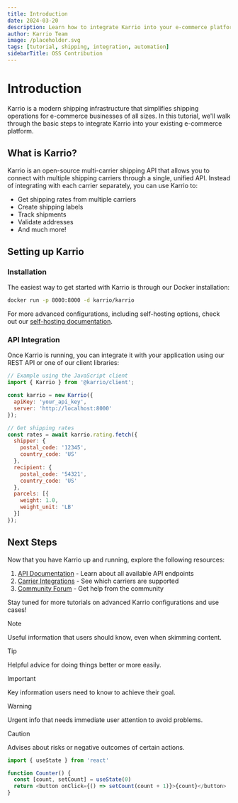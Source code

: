 ```yaml
---
title: Introduction
date: 2024-03-20
description: Learn how to integrate Karrio into your e-commerce platform to automate your shipping operations
author: Karrio Team
image: /placeholder.svg
tags: [tutorial, shipping, integration, automation]
sidebarTitle: OSS Contribution
---
```


# Introduction
Karrio is a modern shipping infrastructure that simplifies shipping operations for e-commerce businesses of all sizes. In this tutorial, we'll walk through the basic steps to integrate Karrio into your existing e-commerce platform.

## What is Karrio?

Karrio is an open-source multi-carrier shipping API that allows you to connect with multiple shipping carriers through a single, unified API. Instead of integrating with each carrier separately, you can use Karrio to:

- Get shipping rates from multiple carriers
- Create shipping labels
- Track shipments
- Validate addresses
- And much more!

## Setting up Karrio

### Installation

The easiest way to get started with Karrio is through our Docker installation:

```bash
docker run -p 8000:8000 -d karrio/karrio
```

For more advanced configurations, including self-hosting options, check out our [self-hosting documentation](/docs/self-hosting).

### API Integration

Once Karrio is running, you can integrate it with your application using our REST API or one of our client libraries:

```javascript
// Example using the JavaScript client
import { Karrio } from '@karrio/client';

const karrio = new Karrio({
  apiKey: 'your_api_key',
  server: 'http://localhost:8000'
});

// Get shipping rates
const rates = await karrio.rating.fetch({
  shipper: {
    postal_code: '12345',
    country_code: 'US'
  },
  recipient: {
    postal_code: '54321',
    country_code: 'US'
  },
  parcels: [{
    weight: 1.0,
    weight_unit: 'LB'
  }]
});
```

## Next Steps

Now that you have Karrio up and running, explore the following resources:

1. [API Documentation](/docs/api) - Learn about all available API endpoints
2. [Carrier Integrations](/docs/carriers) - See which carriers are supported
3. [Community Forum](https://github.com/orgs/karrioapi/discussions) - Get help from the community

Stay tuned for more tutorials on advanced Karrio configurations and use cases!

> [!NOTE]
>
> Useful information that users should know, even when skimming content.

> [!TIP]
>
> Helpful advice for doing things better or more easily.

> [!IMPORTANT]
>
> Key information users need to know to achieve their goal.

> [!WARNING]
>
> Urgent info that needs immediate user attention to avoid problems.

> [!CAUTION]
>
> Advises about risks or negative outcomes of certain actions.


```js {1,4-5}
import { useState } from 'react'

function Counter() {
  const [count, setCount] = useState(0)
  return <button onClick={() => setCount(count + 1)}>{count}</button>
}
```
